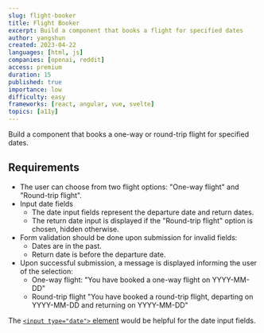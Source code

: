 ```yaml
---
slug: flight-booker
title: Flight Booker
excerpt: Build a component that books a flight for specified dates
author: yangshun
created: 2023-04-22
languages: [html, js]
companies: [openai, reddit]
access: premium
duration: 15
published: true
importance: low
difficulty: easy
frameworks: [react, angular, vue, svelte]
topics: [a11y]
---
```


Build a component that books a one-way or round-trip flight for specified dates.

## Requirements

- The user can choose from two flight options: "One-way flight" and "Round-trip flight".
- Input date fields
  - The date input fields represent the departure date and return dates.
  - The return date input is displayed if the "Round-trip flight" option is chosen, hidden otherwise.
- Form validation should be done upon submission for invalid fields:
  - Dates are in the past.
  - Return date is before the departure date.
- Upon successful submission, a message is displayed informing the user of the selection:
  - One-way flight: "You have booked a one-way flight on YYYY-MM-DD"
  - Round-trip flight "You have booked a round-trip flight, departing on YYYY-MM-DD and returning on YYYY-MM-DD"

The [`<input type="date">` element](https://developer.mozilla.org/en-US/docs/Web/HTML/Element/input/date) would be helpful for the date input fields.
